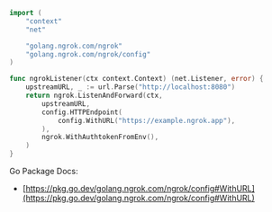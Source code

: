 ```go
import (
	"context"
	"net"

	"golang.ngrok.com/ngrok"
	"golang.ngrok.com/ngrok/config"
)

func ngrokListener(ctx context.Context) (net.Listener, error) {
	upstreamURL, _ := url.Parse("http://localhost:8080")
	return ngrok.ListenAndForward(ctx,
		upstreamURL,
		config.HTTPEndpoint(
			config.WithURL("https://example.ngrok.app"),
		),
		ngrok.WithAuthtokenFromEnv(),
	)
}
```

Go Package Docs:

- [https://pkg.go.dev/golang.ngrok.com/ngrok/config#WithURL](https://pkg.go.dev/golang.ngrok.com/ngrok/config#WithURL)
